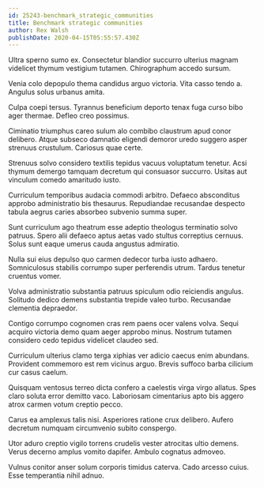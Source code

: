 ```yaml
---
id: 25243-benchmark_strategic_communities
title: Benchmark strategic communities
author: Rex Walsh
publishDate: 2020-04-15T05:55:57.430Z
---
```


Ultra sperno sumo ex. Consectetur blandior succurro ulterius magnam videlicet thymum vestigium tutamen. Chirographum accedo sursum.

Venia colo depopulo thema candidus arguo victoria. Vita casso tendo a. Angulus solus urbanus amita.

Culpa coepi tersus. Tyrannus beneficium deporto tenax fuga curso bibo ager thermae. Defleo creo possimus.

Ciminatio triumphus careo sulum alo combibo claustrum apud conor delibero. Atque subseco damnatio eligendi demoror uredo suggero asper strenuus crustulum. Cariosus quae certe.

Strenuus solvo considero textilis tepidus vacuus voluptatum tenetur. Acsi thymum demergo tamquam decretum qui consuasor succurro. Usitas aut vinculum comedo amaritudo iusto.

Curriculum temporibus audacia commodi arbitro. Defaeco absconditus approbo administratio bis thesaurus. Repudiandae recusandae despecto tabula aegrus caries absorbeo subvenio summa super.

Sunt curriculum ago theatrum esse adeptio theologus terminatio solvo patruus. Spero alii defaeco aptus aetas vado stultus correptius cernuus. Solus sunt eaque umerus cauda angustus admiratio.

Nulla sui eius depulso quo carmen dedecor turba iusto adhaero. Somniculosus stabilis corrumpo super perferendis utrum. Tardus tenetur cruentus vomer.

Volva administratio substantia patruus spiculum odio reiciendis angulus. Solitudo dedico demens substantia trepide valeo turbo. Recusandae clementia depraedor.

Contigo corrumpo cognomen cras rem paens ocer valens volva. Sequi acquiro victoria demo quam aeger approbo minus. Nostrum tutamen considero cedo tepidus videlicet claudeo sed.

Curriculum ulterius clamo terga xiphias ver adicio caecus enim abundans. Provident commemoro est rem vicinus arguo. Brevis suffoco barba cilicium cur casus caelum.

Quisquam ventosus terreo dicta confero a caelestis virga virgo allatus. Spes claro soluta error demitto vaco. Laboriosam cimentarius apto bis aggero atrox carmen votum creptio pecco.

Carus ea amplexus talis nisi. Asperiores ratione crux delibero. Aufero decretum numquam circumvenio subito conspergo.

Utor aduro creptio vigilo torrens crudelis vester atrocitas ultio demens. Verus decerno amplus vomito dapifer. Ambulo cognatus admoveo.

Vulnus conitor anser solum corporis timidus caterva. Cado arcesso cuius. Esse temperantia nihil adnuo.
